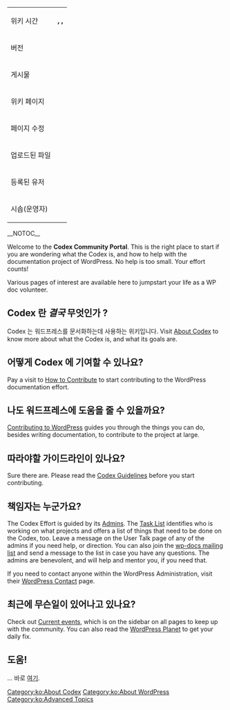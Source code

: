 {{Languages|
{{en|Codex:Community Portal}}
{{es|Portal_de_la_comunidad}}
{{zh-cn|Codex:Community Portal}} 
{{fi|Codex:Yhteisö}}
{{pt-br|Codex:Portal da Comunidade}}
{{mk|Codex:Заедница}}
{{ko|Codex:Community Portal}}
}}
{| style="margin: 25px; float:right; background-color:#EEEEEE; border:1px solid #CCCCCC; margin:0.5em;"
|-
| 위키 시간
| '''{{CURRENTDAYNAME}}, {{CURRENTMONTHNAME}} {{CURRENTDAY}}, {{CURRENTYEAR}}'''
|-
| 버전
| '''{{CURRENTVERSION}}'''
|-
| 게시물
| '''{{NUMBEROFARTICLES}}'''
|-
| 위키 페이지
| '''{{NUMBEROFPAGES}}'''
|-
| 페이지 수정
| '''{{NUMBEROFEDITS}}'''
|-
| 업로드된 파일
| '''{{NUMBEROFFILES}}'''
|-
| 등록된 유저
| '''{{NUMBEROFUSERS}}'''
|-
| 시솝(운영자)
| '''{{NUMBEROFADMINS}}'''
|}__NOTOC__

Welcome to the '''Codex Community Portal'''. This is the right place to start if you are wondering what the Codex is, and how to help with the documentation project of WordPress. No help is too small. Your effort counts! 

Various pages of interest are available here to jumpstart your life as a WP doc volunteer.

== Codex 란 ''결국'' 무엇인가 ? ==
Codex 는 워드프레스를 문서화하는데 사용하는 위키입니다. Visit [[Codex:About|About Codex]] to know more about what the Codex is, and what its goals are.

== 어떻게 Codex 에 기여할 수 있나요? ==
Pay a visit to [[Codex:Contributing|How to Contribute]] to start contributing to the WordPress documentation effort.

== 나도 워드프레스에 도움을 줄 수 있을까요? ==
[[Contributing_to_WordPress|Contributing to WordPress]] guides you through the things you can do, besides writing documentation, to contribute to the project at large.

== 따라야할 가이드라인이 있나요? ==
Sure there are. Please read the [[Codex:Guidelines| Codex Guidelines]] before you start contributing.

== 책임자는 누군가요? ==

The Codex Effort is guided by its {{NUMBEROFADMINS}} [[Special:Listadmins|Admins]]. The [[Codex:Tasks|Task List]] identifies who is working on what projects and offers a list of things that need to be done on the Codex, too. Leave a message on the User Talk page of any of the admins if you need help, or direction. You can also join the [[Mailing_Lists#docs|wp-docs mailing list]] and send a message to the list in case you have any questions. The admins are benevolent, and will help and mentor you, if you need that.

If you need to contact anyone within the WordPress Administration, visit their [http://wordpress.org/about/contact/ WordPress Contact] page.

== 최근에 무슨일이 있어나고 있나요? ==
Check out [[Current events]], which is on the sidebar on all pages to keep up with the community. You can also read the [http://planet.wordpress.org WordPress Planet] to get your daily fix.

== 도움! ==

... 바로 [[Codex:Help|여기]].

[[Category:ko:About Codex]]
[[Category:ko:About WordPress]]
[[Category:ko:Advanced Topics]]